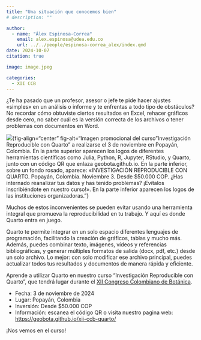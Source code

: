 ```yaml
---
title: "Una situación que conocemos bien"
# description: ""

author: 
  - name: "Álex Espinosa-Correa"
    email: alex.espinosa@udea.edu.co
    url: ../../people/espinosa-correa_alex/index.qmd
date: 2024-10-07
citation: true

image: image.jpeg

categories:
  - XII CCB
---
```


¿Te ha pasado que un profesor, asesor o jefe te pide hacer ajustes «simples» en un análisis o informe y te enfrentas a todo tipo de obstáculos? No recordar cómo obtuviste ciertos resultados en Excel, rehacer gráficos desde cero, no saber cuál es la versión correcta de los archivos o tener problemas con documentos en Word.

![](image.jpeg){fig-align="center" fig-alt="Imagen promocional del curso "Investigación Reproducible con Quarto" a realizarse el 3 de noviembre en Popayán, Colombia. En la parte superior aparecen los logos de diferentes herramientas científicas como Julia, Python, R, Jupyter, RStudio, y Quarto, junto con un código QR que enlaza geobota.github.io. En la parte inferior, sobre un fondo rosado, aparece: «INVESTIGACIÓN REPRODUCIBLE CON QUARTO. Popayán, Colombia. Noviembre 3. Desde $50.000 COP. ¿Has internado reanalizar tus datos y has tenido problemas? ¡Evítalos inscribiéndote en nuestro curso!». En la parte inferior aparecen los logos de las instituciones organizadoras."}

Muchos de estos inconvenientes se pueden evitar usando una herramienta integral que promueva la reproducibilidad en tu trabajo. Y aquí es donde Quarto entra en juego.

Quarto te permite integrar en un solo espacio diferentes lenguajes de programación, facilitando la creación de gráficos, tablas y mucho más. Además, puedes combinar texto, imágenes, vídeos y referencias bibliográficas, y generar múltiples formatos de salida (docx, pdf, etc.) desde un solo archivo. Lo mejor: con solo modificar ese archivo principal, puedes actualizar todos tus resultados y documentos de manera rápida y eficiente. 


Aprende a utilizar Quarto en nuestro curso "Investigación Reproducible con Quarto", que tendrá lugar durante el [XII Congreso Colombiano de Botánica](https://congresobotanica.org).

-   Fecha: 3 de noviembre de 2024
-   Lugar: Popayán, Colombia
-   Inversión: Desde $50.000 COP
-   Información: escanea el código QR o visita nuestro pagina web: <https://geobota.github.io/xii-ccb-quarto/>

¡Nos vemos en el curso!
